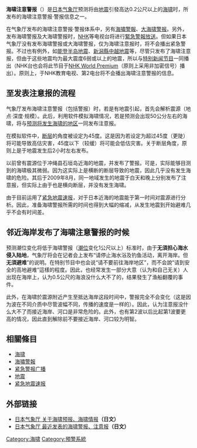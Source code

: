 {{noteTA |zh-cn:信息;zh-tw:訊息|zh-cn:数码;zh-tw:數位|zh-cn:模拟;zh-tw:類比|zh-cn:信号;zh-tw:訊號|G1=Earthquake|G2=IT}}
{{日本海啸信息}}
'''海啸注意警报'''（{{lang-ja|津波注意報}}）是[[日本气象厅|日本气象厅]]预测将由[[地震|地震]]引發高达0.2公尺以上的[[海啸|海啸]]时，所发布的海啸注意警报·警报信息之一。

在气象厅发布的海啸注意警报·警报体系中，另有[[海嘯警報_(日本)|海嘯警報]]、[[海嘯警報_(日本)|大海啸警报]]。另外，发布海啸警报及大海啸警报时，[[日本放送协会|NHK]]等电视台将进行[[紧急警报广播|緊急警報放送]]。但如果日本气象厅没有发布海啸警报或大海啸警报，仅为海啸注意报时，将不会播出紧急警报。不过也有例外，如[[能登半岛地震|能登半岛地震]]、[[新潟縣中越地震|新潟縣中越地震]]等，尽管只发布了海啸注意报，但由于这些地震均为最大震度6弱或以上的地震，所以与[[特别新闻节目|特别新闻节目]]一同播出（NHK台也会将此节目于[[NHK_World_Premium|NHK World Premium]]（原则上采用非加密信号）播出）。原则上，于NHK教育电视、第2电台将不会播出海啸注意警报的信息。

== 至发表注意报的流程 ==
气象厅发布海啸注意警报（包括警报）时，若是有地震引起，首先会解析震源（地点·深度·规模）。此后，利用软件模拟海啸情况，若是预测会出现50公分左右的海啸，将与[https://web.archive.org/web/20110322192130/http://www.seisvol.kishou.go.jp/eq/index_t-yohokuinfo.html 预测将发生海啸的地区]一同发布注意报。

在模拟软件中，[[断层|断层]]的角度被设定为45度。这是因为若设定为超过45度（更陡）将可能导致高估灾害，45度以下（较缓）将可能会低估灾害。关于断层角度，原则上是于地震发生后2小时左右发布。

以前曾有震源位于冲绳县石垣岛近海的地震，并发布了警报。可是，实际能够目测到的海啸极其微弱。因为这实际上是横断的断层导致的地震，因此几乎没有发生海啸的危险。其后于2009年8月，同一地域发生的地震于白天和晚上分别发布了注意报，但实际上由于也是横向断层，并没有发生海啸。

由于目前运用了[[紧急地震速报|紧急地震速报]]，对于日本近海的地震能于第一时间对震源进行分析。因此，准备海啸警报所需的时间也得到大幅的缩减，从发生地震到开始避难几乎不会有时间差。

== 邻近海岸发布了海啸注意警报的时候 ==
预测潮位变化将低于海啸警报（[[潮位|潮位]]变化1公尺以上）标准时，由于'''无須担心海水侵入陆地'''，气象厅将会在记者会上发布“请停止海水浴及钓鱼活动，离开海岸。但'''无須避难'''”的说明。在特别节目中也会说“请不要前往海岸地区”，而不会說“请到安全的高地避难”這樣的程度。因此，也经常发生一部分大意（认为和自己无关）人出现在海岸上，认为0.5公尺的海浪没什么大不了的，结果發生了渔船翻覆的事件。

此外，在海啸於震源附近产生至抵达海岸这段时间中，警报完全不会变化（这是因为波在不同介质中尽管波幅不同，传播的速度是一样的）。因此，认为注意报没什么大不了而接近海岸、河口是非常危险的。此外，也有第2波以后比起第1波要更高的情况，因此直到解除前不要接近海岸、河口较为明智。

== 相關條目 ==
*[[海啸|海啸]]
*[[海嘯警報_(日本)|海嘯警報]]
*[[紧急警报广播|紧急警报广播]]
*[[地震|地震]]
*[[紧急地震速报|紧急地震速报]]

== 外部链接 ==
*[https://web.archive.org/web/20110322192128/http://www.seisvol.kishou.go.jp/eq/index_tsunamiinfo.html 日本气象厅 关于海啸预报、海啸情报]'''（日文）'''
*[https://web.archive.org/web/20110322201113/http://www.seisvol.kishou.go.jp/eq/tsunamihyoka/index.html 日本气象厅 最近发表的海啸警报、注意报]'''（日文）'''

<!--{{日本の防災情報}}
{{Disaster-stub}}
{{DEFAULTSORT:つなみちゆういほう}}-->
[[Category:海啸|Category:海啸]]
[[Category:預警系統|Category:預警系統]]